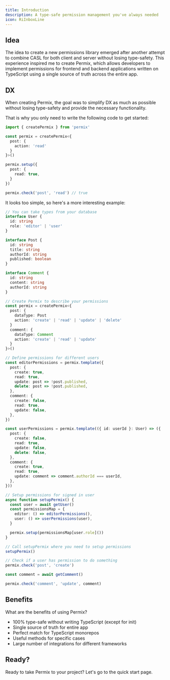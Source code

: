 ```yaml
---
title: Introduction
description: A type-safe permission management you've always needed
icon: RiInboxLine
---
```


## Idea

The idea to create a new permissions library emerged after another attempt to combine CASL for both client and server without losing type-safety. This experience inspired me to create Permix, which allows developers to implement permissions for frontend and backend applications written on TypeScript using a single source of truth across the entire app.

## DX

When creating Permix, the goal was to simplify DX as much as possible without losing type-safety and provide the necessary functionality.

That is why you only need to write the following code to get started:

```ts
import { createPermix } from 'permix'

const permix = createPermix<{
  post: {
    action: 'read'
  }
}>()

permix.setup({
  post: {
    read: true,
  }
})

permix.check('post', 'read') // true
```

It looks too simple, so here's a more interesting example:

```ts
// You can take types from your database
interface User {
  id: string
  role: 'editor' | 'user'
}

interface Post {
  id: string
  title: string
  authorId: string
  published: boolean
}

interface Comment {
  id: string
  content: string
  authorId: string
}

// Create Permix to describe your permissions
const permix = createPermix<{
  post: {
    dataType: Post
    action: 'create' | 'read' | 'update' | 'delete'
  }
  comment: {
    dataType: Comment
    action: 'create' | 'read' | 'update'
  }
}>()

// Define permissions for different users
const editorPermissions = permix.template({
  post: {
    create: true,
    read: true,
    update: post => !post.published,
    delete: post => !post.published,
  },
  comment: {
    create: false,
    read: true,
    update: false,
  },
})

const userPermissions = permix.template(({ id: userId }: User) => ({
  post: {
    create: false,
    read: true,
    update: false,
    delete: false,
  },
  comment: {
    create: true,
    read: true,
    update: comment => comment.authorId === userId,
  },
}))

// Setup permissions for signed in user
async function setupPermix() {
  const user = await getUser()
  const permissionsMap = {
    editor: () => editorPermissions(),
    user: () => userPermissions(user),
  }

  permix.setup(permissionsMap[user.role]())
}

// Call setupPermix where you need to setup permissions
setupPermix()

// Check if a user has permission to do something
permix.check('post', 'create')

const comment = await getComment()

permix.check('comment', 'update', comment)
```

## Benefits

What are the benefits of using Permix?

- 100% type-safe without writing TypeScript (except for init)
- Single source of truth for entire app
- Perfect match for TypeScript monorepos
- Useful methods for specific cases
- Large number of integrations for different frameworks

## Ready?

Ready to take Permix to your project? Let's go to the quick start page.
